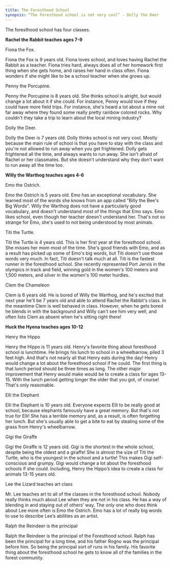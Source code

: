 ```yaml
---
title: The Foresthood School
synopsis: “The Foresthood school is not very cool” - Dolly the Deer
---
```


The foresthood school has four classes.

**Rachel the Rabbit teaches ages 7-9**

Fiona the Fox.

Fiona the Fox is 9 years old. Fiona loves school, and loves having Rachel the Rabbit as a teacher.  Fiona tries hard, always does all of her homework first thing when she gets home, and raises her hand in class often.  Fiona wonders if she might like to be a school teacher when she grows up.

Penny the Porcupine.

Penny the Porcupine is 8 years old.  She thinks school is alright, but would change a lot about it if she could.  For instance, Penny would love if they could have more field trips.  For instance, she's heard a lot about a mine not far away where they found some really pretty rainbow colored rocks.  Why couldn't they take a trip to learn about the local mining industry?

Dolly the Deer.

Dolly the Deer is 7 years old.  Dolly thinks school is not very cool.  Mostly because the main rule of school is that you have to stay with the class and you're not allowed to run away when you get frightened.  Dolly gets frightened all the time, and always wants to run away.  She isn't afraid of Rachel or her classmates.  But she doesn't understand why they don't want to run away all the time too.

**Willy the Warthog teaches ages 4-6**

Emo the Ostrich.

Emo the Ostrich is 5 years old.  Emo has an exceptional vocabulary.  She learned most of the words she knows from an app called "Billy the Bee's Big Words". Willy the Warthog does not have a particularly good vocabulary, and doesn't understand most of the things that Emo says.  Emo likes school, even though her teacher doesn't understand her.  That's not so strange for Emo, she's used to not being understood by most animals.

Titi the Turtle.

Titi the Turtle is 4 years old.  This is her first year at the foresthood school.  She misses her mom most of the time.  She's good friends with Emo, and as a result has picked up some of Emo's big words, but Titi doesn't use those words very much. In fact, Titi doesn't talk much at all. Titi is the fastest runner in the foresthood school. She recently represented Port Jervis in the olympics in track and field, winning gold in the women's 100 meters and 1,500 meters, and silver in the women's 100 meter hurdles.

Clem the Chameleon

Clem is 6 years old.  He is bored of Willy the Warthog, and he's excited that next year he'll be 7 years old and able to attend Rachel the Rabbit's class.  In the meantime Clem is well behaved in class.  However, when he gets bored he blends in with the background and Willy can't see him very well, and often lists Clem as absent when he's sitting right there!

**Huck the Hyena teaches ages 10-12**

Henry the Hippo

Henry the Hippo is 11 years old.  Henry's favorite thing about foresthood school is lunchtime. He brings his lunch to school in a wheelbarrow, piled 3 feet high.  And that's not nearly all that Henry eats during the day! Henry would change a lot about the foresthood school if he could.  The first thing is that lunch period should be three times as long.  The other major improvement that Henry would make would be to create a class for ages 13-15. With the lunch period getting longer the older that you got, of course! That's only reasonable.

Elli the Elephant

Elli the Elephant is 10 years old. Everyone expects Elli to be really good at school, because elephants famously have a great memory. But that's not true for Elli! She has a terrible memory and, as a result, is often forgetting her lunch.  But she's usually able to get a bite to eat by stealing some of the grass from Henry's wheelbarrow.

Gigi the Giraffe

Gigi the Giraffe is 12 years old. Gigi is the shortest in the whole school, despite being the oldest and a giraffe! She is almost the size of Titi the Turtle, who is the youngest in the school and a turtle!  This makes  Gigi self-conscious and grumpy.  Gigi would change a lot about the foresthood schools if she could.  Including, Henry the Hippo’s idea to create a class for animals 13-15 years old.

Lee the Lizard teaches art class

Mr. Lee teaches art to all of the classes in the foresthood school. Nobody really thinks much about Lee when they are not in his class.  He has a way of blending in and staying out of others’ way. The only one who does think about Lee more often is Emo the Ostrich.  Emo has a lot of really big words to use to describe Lee’s abilities as an artist.                                                                                                                                                                       

Ralph the Reindeer is the principal

Ralph the Reindeer is the principal of the Foresthood school. Ralph has been the principal for a long time, and his father Rogno was the principal before him.  So being the principal sort of runs in his family.  His favorite thing about the foresthood school  he gets to know all of the families in the forest community.
